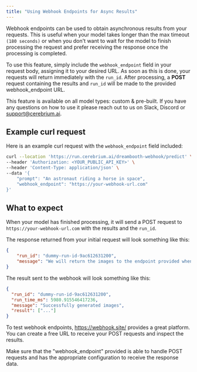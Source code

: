 ```yaml
---
title: "Using Webhook Endpoints for Async Results"
---
```


Webhook endpoints can be used to obtain asynchronous results from your requests. This is useful when your model takes longer than the max timeout `(180 seconds)` or when you don't want to wait for the model to finish processing the request and prefer receiving the response once the processing is completed.

To use this feature, simply include the `webhook_endpoint` field in your request body, assigning it to your desired URL. As soon as this is done, your requests will return immediately with the `run_id`. After processing, a **POST** request containing the results and `run_id` will be made to the provided webhook_endpoint URL.

<Note>
    This feature is available on all model types: custom & pre-built. If you have any questions on how to use it please
    reach out to us on Slack, Discord or <a href="mailto:support@cerebrium.ai">support@cerebrium.ai</a>.
</Note>

## Example curl request

Here is an example curl request with the `webhook_endpoint` field included:

```bash
curl --location 'https://run.cerebrium.ai/dreambooth-webhook/predict' \
--header 'Authorization: <YOUR_PUBLIC_API_KEY>' \
--header 'Content-Type: application/json' \
--data '{
    "prompt": "An astronaut riding a horse in space",
    "webhook_endpoint": "https://your-webhook-url.com"
}'
```

## What to expect

When your model has finished processing, it will send a POST request to `https://your-webhook-url.com` with the results and the `run_id`.

The response returned from your initial request will look something like this:

```json
{
    "run_id": "dummy-run-id-9ac612631200",
    "message": "We will return the images to the endpoint provided when the task is complete."
}
```

The result sent to the webhook will look something like this:

```json
{
  "run_id": "dummy-run-id-9ac612631200",
  "run_time_ms": 5980.915546417236,
  "message": "Successfully generated images",
  "result": ["..."]
}
```


To test webhook endpoints, https://webhook.site/ provides a great platform. You can create a free URL to receive your POST requests and inspect the results.

<Note>
    Make sure that the "webhook_endpoint" provided is able to handle POST requests and has the
    appropriate configuration to receive the response data.
</Note>